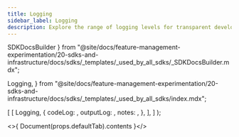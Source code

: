 ```yaml
---
title: Logging
sidebar_label: Logging
description: Explore the range of logging levels for transparent development and debugging.
---
```


  SDKDocsBuilder
} from "@site/docs/feature-management-experimentation/20-sdks-and-infrastructure/docs/sdks/_templates/_used_by_all_sdks/_SDKDocsBuilder.mdx";

  Logging,
} from "@site/docs/feature-management-experimentation/20-sdks-and-infrastructure/docs/sdks/_templates/_used_by_all_sdks/index.mdx";


  [
    [
      Logging,
      {
        codeLog:   <Log defaultTab={t} />,
        outputLog: <Output />,
        notes:     <Notes />,
      },
    ],
  ]
);

<>{ Document(props.defaultTab).contents }</>